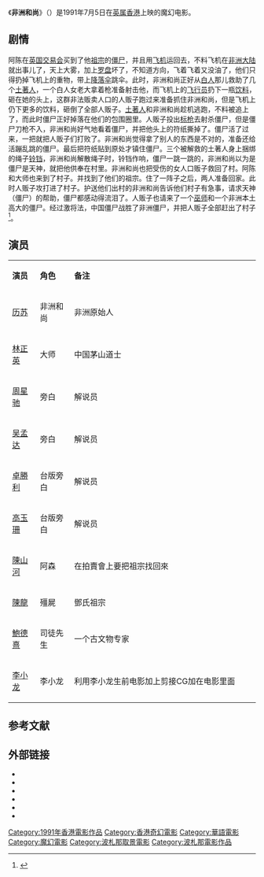 {{电影信息框
| 片名 = 非洲和尚
| 电影原名 = ''{{lang|en|Crazy Safari}}''<br>''{{lang|en|The Gods Must Be Crazy III}}''
| 图像 = Crazy Safari.jpg
| 图像说明 = 海报
| 导演 = [[陈会毅|陈会毅]]
| 监制 = 林慧霞、闕灼燁、陳偉強
| 制片 = [[向华强|向华强]]、[[向华胜|向华胜]]、[[黄炳耀|黄炳耀]]
| 编剧 = [[黄炳耀|黄炳耀]]
| 原著 = 
| 主演 = [[歷蘇|歷蘇]]<br>[[林正英|林正英]]<br>[[陳龍|陳龍]]
| 配乐 = [[卢冠廷|卢冠廷]]
| 摄影 = 陳東村、陳俊傑
| 剪辑 = 潘雄
| 制片商 = [[寰亚综艺集团|寰亚综艺集团]]<br>[[三和电影制作|三和电影制作]]
| 发行商 = [[寰亚电影发行有限公司|寰亚电影发行有限公司]]<br>[[永盛电影公司|永盛电影公司]]
| 上映日期 = {{Film date|1991|6|28|台湾|1991|7|5|英属香港|1996|10|5|日本}}
| 片长 = 96分钟
| 产地 = {{英屬香港電影}}
| 语言 = [[普通话|普通话]]、[[粤语|粤语]]、[[英语|英语]]
| 预算 = 
| 票房 = [[HK$|HK$]] 10,956,105.00
| 前集 = 
| 续集 = 
}}
《'''非洲和尚'''》（{{lang-en|''Crazy Safari''}}）是1991年7月5日在[[英属香港|英属香港]]上映的魔幻电影。

== 剧情 ==
阿陈在[[英国|英国]][[交易会|交易会]]买到了他[[祖宗|祖宗]]的[[僵尸|僵尸]]，并且用[[飞机|飞机]]运回去，不料飞机在[[非洲大陆|非洲大陆]]就出事儿了，天上大雾，加上[[罗盘|罗盘]]坏了，不知道方向，飞着飞着又没油了，他们只得扔掉飞机上的重物，带上[[降落伞|降落伞]]跳伞。此时，非洲和尚正好从[[白人|白人]]那儿救助了几个[[土著人|土著人]]，一个白人女老大拿着枪准备射击他，而飞机上的[[飞行员|飞行员]]扔下一瓶[[饮料|饮料]]，砸在她的头上，这群非法贩卖人口的人贩子跑过来准备抓住非洲和尚，但是飞机上仍下更多的饮料，砸倒了全部人贩子。[[土著人|土著人]]和非洲和尚趁机逃跑，不料被追上了，而此时僵尸正好掉落在他们的包围圈里。人贩子投出[[标枪|标枪]]去射杀僵尸，但是僵尸刀枪不入，非洲和尚好气地看着僵尸，并把他头上的符纸撕掉了。僵尸活了过来，一把就把人贩子们打败了。非洲和尚觉得拿了别人的东西是不对的，准备还给活蹦乱跳的僵尸。最后把符纸贴到原处才镇住僵尸。三个被解救的土著人身上捆绑的绳子[[铃铛|铃铛]]，非洲和尚解散绳子时，铃铛作响，僵尸一跳一跳的，非洲和尚以为是僵尸是天神，就把他供奉在村里。非洲和尚也把受伤的女人口贩子救回了村。阿陈和大师也来到了村子。并找到了他们的祖宗。住了一阵子之后，两人准备回家。此时人贩子攻打进了村子。护送他们出村的非洲和尚告诉他们村子有急事，请求天神（僵尸）的帮助，僵尸都感动得流泪了。人贩子也请来了一个[[巫师|巫师]]和一个非洲本土高大的僵尸。经过激将法，中国僵尸战胜了非洲僵尸，并把人贩子全部赶出了村子<ref>{{Citation|title=非洲和尚|url=https://movie.douban.com/subject/1303407/|accessdate=2022-04-06|language=zh-CN}}</ref>。

== 演员 ==
{|class="wikitable" width="50%"
|- style="background:cornflowerblue; color:white" align=center
|style="width:5%"|'''演员'''||style="width:7%"|'''角色'''||style="width:38%"|'''备注'''
|-
| [[历苏|历苏]] || 非洲和尚 || 非洲原始人
|-
| [[林正英|林正英]] || 大师 || 中国茅山道士
|-
| [[周星驰|周星驰]] || 旁白 || 解说员
|-
| [[吴孟达|吴孟达]] || 旁白 || 解说员
|-
| [[卓勝利|卓勝利]] || 台版旁白 || 解说员
|-
| [[高玉珊|高玉珊]] || 台版旁白 || 解说员
|-
| [[陳山河|陳山河]] || 阿森 || 在拍賣會上要把祖宗找回來
|-
| [[陳龍|陳龍]]   || 殭屍 || 鄧氏祖宗
|-
| [[鮑德熹|鮑德熹]] || 司徒先生 || 一个古文物专家 
|-
| [[李小龙|李小龙]] || 李小龙  || 利用李小龙生前电影加上剪接CG加在电影里面
|}

==参考文献==
<div class="references-small">
<references></references>
</div>

== 外部链接 ==
*{{douban}}
*{{Mtime|20372}}
*{{Amg movie|268361}}
*{{rotten-tomatoes|the-gods-must-be-crazy-iii-crazy-safari-english}}
*{{hkmdb title|7398}}
*{{imdb title|0101864}}

{{殭屍片系列}}
{{林正英}}
{{DEFAULTSORT:Feizhou非洲和尚}}
[[Category:1991年香港電影作品|Category:1991年香港電影作品]]
[[Category:香港奇幻電影|Category:香港奇幻電影]]
[[Category:華語電影|Category:華語電影]]
[[Category:魔幻電影|Category:魔幻電影]]
[[Category:波札那取景電影|Category:波札那取景電影]]
[[Category:波札那電影作品|Category:波札那電影作品]]